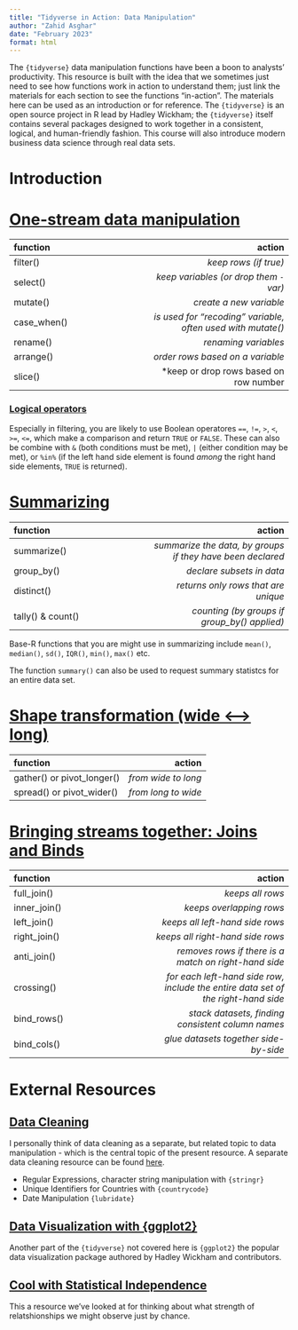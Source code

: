 ---
title: "Tidyverse in Action: Data Manipulation"
author: "Zahid Asghar"
date: "February 2023"
format: html
---


The `{tidyverse}`  data manipulation functions have been a boon to analysts' productivity. This resource is built with the idea that we sometimes just need to see how functions work in action to understand them; just link the materials for each section to see the functions "in-action". The materials here can be used as an introduction or for reference. The `{tidyverse}` is an open source project in R lead by Hadley Wickham; the `{tidyverse}` itself contains several packages designed to work together in a consistent, logical, and human-friendly fashion. This course will also introduce modern business data science through real data sets. 

# Introduction



# [One-stream data manipulation](one_stream_wrangle.html#3){target="_blank"}

|function |action |
| :--- | ---: |
| filter()    | *keep rows (if true)*|
| select()    | *keep variables (or drop them `-`var)*|
| mutate()    | *create a new variable*|
| case_when() | *is used for "recoding" variable, often used with mutate()*|
| rename()    | *renaming variables*|
| arrange()   | *order rows based on a variable*|
| slice()     | *keep or drop rows based on row number |


### [Logical operators](booleans.html#3){target="_blank"}

Especially in filtering, you are likely to use Boolean operatores `==`, `!=`, `>`, `<`, `>=`, `<=`, which make a comparison and return `TRUE` or `FALSE`.  These can also be combine with `&` (both conditions must be met), `|` (either condition may be met), or `%in%` (if the left hand side element is found *among* the right hand side elements, `TRUE` is returned).


# [Summarizing](summarize.html#3){target="_blank"}

|function |action |
| :--- | ---: |
| summarize() | *summarize the data, by groups if they have been declared*|
| group_by()  | *declare subsets in data*|
| distinct()  | *returns only rows that are unique*| 
| tally() & count()     | *counting (by groups if group_by() applied)*|


Base-R functions that you are might use in summarizing include `mean()`, `median()`, `sd()`, `IQR()`, `min()`, `max()` etc.

The function `summary()` can also be used to request summary statistcs for an entire data set. 

# [Shape transformation (wide <---> long)](long_to_wide_and_back.html#3){target="_blank"}

|function |action |
| :--- | ---: |
| gather() or pivot_longer() | *from wide to long*|
| spread() or pivot_wider() | *from long to wide*|


# [Bringing streams together: Joins and Binds](joining_data.html){target="_blank"}

|function |action |
| :--- | ---: |
| full_join() | *keeps all rows*|
| inner_join()  | *keeps overlapping rows*|
| left_join()  | *keeps all left-hand side rows*| 
| right_join()     | *keeps all right-hand side rows*|
| anti_join()     | *removes rows if there is a match on right-hand side*|
| crossing()    | *for each left-hand side row, include the entire data set of the right-hand side*|
| bind_rows()   |  *stack datasets, finding consistent column names* |
| bind_cols()   |  *glue datasets together side-by-side* |

# External Resources

## [Data Cleaning](https://evamaerey.github.io/flipbooks/data_cleaning/data_cleaning){target="_blank"}

I personally think of data cleaning as a separate, but related topic to data manipulation - which is the central topic of the present resource.  A separate data cleaning resource can be found [here](https://evamaerey.github.io/flipbooks/data_cleaning/data_cleaning).

- Regular Expressions, character string manipulation with `{stringr}`
- Unique Identifiers for Countries with `{countrycode}`
- Date Manipulation `{lubridate}`

## [Data Visualization with {ggplot2}](https://evamaerey.github.io/ggplot2_grammar_guide/ggplot2_grammar_guide){target="_blank"}

Another part of the `{tidyverse}` not covered here is `{ggplot2}` the popular data visualization package authored by Hadley Wickham and contributors.   

## [Cool with Statistical Independence](https://evamaerey.github.io/flipbooks/statistical_independence/statistical_independence) 

This a resource we've looked at for thinking about what strength of relatshionships we might observe just by chance.  


